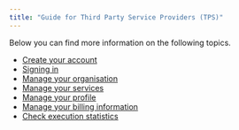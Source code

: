 ```yaml
---
title: "Guide for Third Party Service Providers (TPS)"
---
```


<div style="text-align: justify">

Below you can find more information on the following topics.

* [Create your account](CreateAccount.qmd) 
* [Signing in](SignIn.qmd)
* [Manage your organisation](ManageOrg.qmd)
* [Manage your services](ManageService.qmd)
* [Manage your profile](ManageProfile.qmd)
* [Manage your billing information](ManageBilling.qmd)
* [Check execution statistics](Reporting.qmd)


</div>